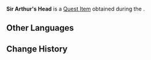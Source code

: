 {{Item Infobox
|id           = 120538
|image        = Item Sir Arthur's Head.png
|type         = Quest Items
|description  = A clockwork head that belonged to Sir Arthur.<br>What the criminal did was unforgivable!
|source1      = [[Questions and Answers]]
|quest        = Questions and Answers
}}
'''Sir Arthur's Head''' is a [[Quest Item]] obtained during the {{Quest|Questions and Answers}}.
<!--
==Location==
<gallery>

</gallery>
-->
==Other Languages==
{{Other Languages
|en      = Sir Arthur's Head
|zhs     = 亚瑟先生的脑袋
|zhs_rm  = 
|zht     = 亞瑟先生的腦袋
|zht_rm  = 
|ja      = サー・アーサーの頭
|ja_rm   = Saa Aasaa no Atama
|ko      = 아르튀르 씨의 머리
|ko_rm   = 
|es      = Cabeza del monsieur Arthur
|fr      = Tête de monsieur Arthur
|ru      = Голова Месье Артура
|th      = ส่วนหัวของคุณ Arthur
|th_rm   = 
|vi      = Đầu Của Ngài Arthur
|de      = Herr Arthurs Kopf
|id      = Kepala Sir Arthur
|pt      = Cabeça do Monsieur Arthur
|tr      = Bay Arthur'un Kafası
|it      = Testa di Sir Arthur
}}

==Change History==
{{Change History|4.2}}